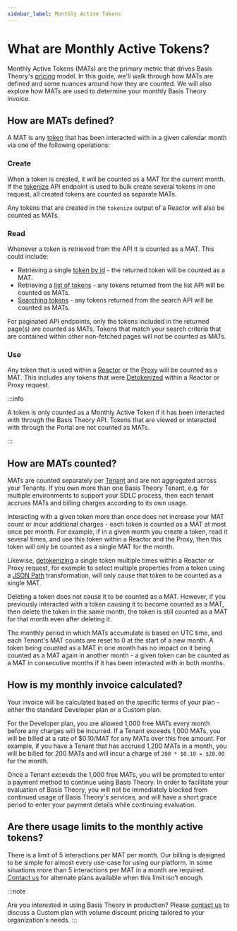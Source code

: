 ```yaml
---
sidebar_label: Monthly Active Tokens
---
```


# What are Monthly Active Tokens?

Monthly Active Tokens (MATs) are the primary metric that drives Basis Theory's [pricing](https://basistheory.com/pricing) model.
In this guide, we'll walk through how MATs are defined and some nuances around how they are counted. 
We will also explore how MATs are used to determine your monthly Basis Theory invoice. 


## How are MATs defined?

A MAT is any [token](./what-are-tokens) that has been interacted with in a given calendar month via one of the following operations:

### Create

When a token is created, it will be counted as a MAT for the current month. If the [tokenize](/docs/api/tokens/tokenize)
API endpoint is used to bulk create several tokens in one request, all created tokens are counted as separate MATs.

Any tokens that are created in the `tokenize` output of a Reactor will also be counted as MATs.

### Read

Whenever a token is retrieved from the API it is counted as a MAT. This could include:
- Retrieving a single [token by id](/docs/api/tokens#get-a-token) - the returned token will be counted as a MAT.
- Retrieving a [list of tokens](/docs/api/tokens#list-tokens) - any tokens returned from the list API will be counted as MATs.
- [Searching tokens](/docs/api/tokens/search) - any tokens returned from the search API will be counted as MATs.

For paginated API endpoints, only the tokens included in the returned page(s) are counted as MATs. 
Tokens that match your search criteria that are contained within other non-fetched pages will not be counted as MATs.

### Use

Any token that is used within a [Reactor](./what-are-reactors) or the [Proxy](./what-is-the-proxy) will be counted as a MAT.
This includes any tokens that were [Detokenized](/docs/expressions/detokenization) within a Reactor or Proxy request.

:::info

A token is only counted as a Monthly Active Token if it has been interacted with through the Basis Theory API. Tokens that are viewed or interacted with through the Portal are not counted as MATs.

:::

## How are MATs counted?

MATs are counted separately per [Tenant](./access-controls#what-are-tenants) and are not aggregated across your Tenants. 
If you own more than one Basis Theory Tenant, e.g. for multiple environments to support your SDLC process, 
then each tenant accrues MATs and billing charges according to its own usage.

Interacting with a given token more than once does not increase your MAT count or incur additional charges - 
each token is counted as a MAT at most once per month. 
For example, if in a given month you create a token, read it several times, and use this token within a Reactor and the Proxy, 
then this token will only be counted as a single MAT for the month.

Likewise, [detokenizing](/docs/expressions/detokenization) a single token multiple times within a Reactor or Proxy request,
for example to select multiple properties from a token using a [JSON Path](/docs/expressions/filters#json) transformation,
will only cause that token to be counted as a single MAT.

Deleting a token does not cause it to be counted as a MAT. 
However, if you previously interacted with a token causing it to become counted as a MAT, then delete the token in the same month, 
the token is still counted as a MAT for that month even after deleting it.

The monthly period in which MATs accumulate is based on UTC time, and each Tenant's MAT counts are reset to 0 at the start of a new month. 
A token being counted as a MAT in one month has no impact on it being counted as a MAT again in another month - 
a given token can be counted as a MAT in consecutive months if it has been interacted with in both months.


## How is my monthly invoice calculated?

Your invoice will be calculated based on the specific terms of your plan - either the standard Developer plan or a Custom plan.

For the Developer plan, you are allowed 1,000 free MATs every month before any charges will be incurred.
If a Tenant exceeds 1,000 MATs, you will be billed at a rate of $0.10/MAT for any MATs over this free amount. 
For example, if you have a Tenant that has accrued 1,200 MATs in a month, you will be billed for 200 MATs and will incur a charge of `200 * $0.10 = $20.00` for the month. 

Once a Tenant exceeds the 1,000 free MATs, you will be prompted to enter a payment method to continue using Basis Theory.
In order to facilitate your evaluation of Basis Theory, you will not be immediately blocked from continued usage of Basis Theory's services,
and will have a short grace period to enter your payment details while continuing evaluation.

## Are there usage limits to the monthly active tokens?

There is a limit of 5 interactions per MAT per month. Our billing is designed to be simple for almost every use-case for using our platform. In some situations more than 5 interactions per MAT in a month are required. [Contact us](https://basistheory.com/contact) for alternate plans available when this limit isn’t enough.

:::note

Are you interested in using Basis Theory in production? Please [contact us](https://basistheory.com/contact) to discuss a Custom plan with volume discount pricing tailored to your organization's needs.
:::
